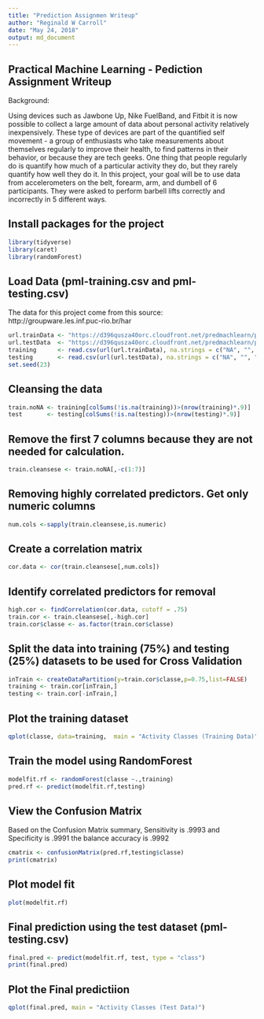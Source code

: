 ---
title: "Prediction Assignmen Writeup"
author: "Reginald W Carroll"
date: "May 24, 2018"
output: md_document
---


## Practical Machine Learning - Pediction Assignment Writeup
Background:

Using devices such as Jawbone Up, Nike FuelBand, and Fitbit it is now possible to collect a large amount of data about personal activity relatively inexpensively. These type of devices are part of the quantified self movement - a group of enthusiasts who take measurements about themselves regularly to improve their health, to find patterns in their behavior, or because they are tech geeks. One thing that people regularly do is quantify how much of a particular activity they do, but they rarely quantify how well they do it. In this project, your goal will be to use data from accelerometers on the belt, forearm, arm, and dumbell of 6 participants. They were asked to perform barbell lifts correctly and incorrectly in 5 different ways. 

## Install packages for the project

```{r}
library(tidyverse)
library(caret)
library(randomForest)
```


## Load Data (pml-training.csv and pml-testing.csv) 
The data for this project come from this source: http://groupware.les.inf.puc-rio.br/har


```{r}
url.trainData <- "https://d396qusza40orc.cloudfront.net/predmachlearn/pml-training.csv"
url.testData  <- "https://d396qusza40orc.cloudfront.net/predmachlearn/pml-testing.csv"
training      <- read.csv(url(url.trainData), na.strings = c("NA", "", "#DIV0!"))
testing       <- read.csv(url(url.testData), na.strings = c("NA", "", "#DIV0!"))
set.seed(23)
```
## Cleansing the data
```{r}
train.noNA <- training[colSums(!is.na(training))>(nrow(training)*.9)]
test       <- testing[colSums(!is.na(testing))>(nrow(testing)*.9)]
```
## Remove the first 7 columns because they are not needed for calculation.
```{r}
train.cleansese <- train.noNA[,-c(1:7)]
```

## Removing highly correlated predictors. Get only numeric columns
 
```{r}
num.cols <-sapply(train.cleansese,is.numeric)
```
## Create a correlation matrix

```{r}
cor.data <- cor(train.cleansese[,num.cols])
```
## Identify correlated predictors for removal
```{r}
high.cor <- findCorrelation(cor.data, cutoff = .75)
train.cor <- train.cleansese[,-high.cor]
train.cor$classe <- as.factor(train.cor$classe)
```

## Split the data into training (75%) and testing (25%) datasets to be used for Cross Validation 
```{r}
inTrain <- createDataPartition(y=train.cor$classe,p=0.75,list=FALSE)
training <- train.cor[inTrain,]
testing <- train.cor[-inTrain,]
```
## Plot the training dataset
```{r}
qplot(classe, data=training,  main = "Activity Classes (Training Data)")
```

## Train the model using RandomForest
```{r}
modelfit.rf <- randomForest(classe ~.,training)
pred.rf <- predict(modelfit.rf,testing)

```
## View the Confusion Matrix
Based on the Confusion Matrix summary, Sensitivity is .9993 and Specificity is .9991 the balance accuracy is .9992

```{r}
cmatrix <- confusionMatrix(pred.rf,testing$classe)
print(cmatrix)
```

## Plot model fit
```{r}
plot(modelfit.rf)
```
## Final prediction using the test dataset (pml-testing.csv)
```{r}
final.pred <- predict(modelfit.rf, test, type = "class")
print(final.pred)
```
## Plot the Final predictiion
```{r}
qplot(final.pred, main = "Activity Classes (Test Data)")
```
